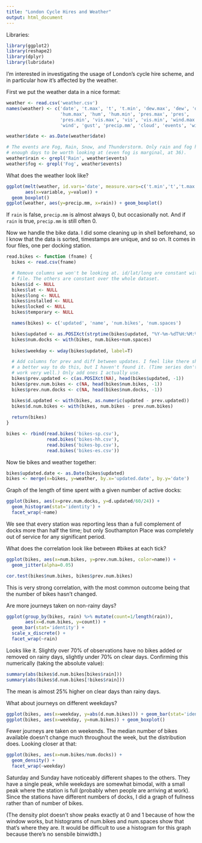 ```yaml
---
title: "London Cycle Hires and Weather"
output: html_document
---
```

Libraries:
```r
library(ggplot2)
library(reshape2)
library(dplyr)
library(lubridate)
```
I'm interested in investigating the usage of London's cycle hire scheme, and in particular how it's affected by the weather.

First we put the weather data in a nice format:

```r
weather <- read.csv('weather.csv')
names(weather) <- c('date', 't.max', 't', 't.min', 'dew.max', 'dew', 'dew.min',
                    'hum.max', 'hum', 'hum.min', 'pres.max', 'pres', 
                    'pres.min', 'vis.max', 'vis', 'vis.min', 'wind.max',
                    'wind', 'gust', 'precip.mm', 'cloud', 'events', 'wind.dir')

weather$date <- as.Date(weather$date)

# The events are Fog, Rain, Snow, and Thunderstorm. Only rain and fog have 
# enough days to be worth looking at (even fog is marginal, at 36).
weather$rain <- grepl('Rain', weather$events)
weather$fog <- grepl('Fog', weather$events)
```

What does the weather look like?
```r
ggplot(melt(weather, id.vars='date', measure.vars=c('t.min','t','t.max')),
       aes(x=variable, y=value)) + 
  geom_boxplot()
ggplot(weather, aes(y=precip.mm, x=rain)) + geom_boxplot()
```

If `rain` is false, `precip.mm` is almost always 0, but occasionally not. And if `rain` is true, `precip.mm` is still often 0.

Now we handle the bike data. I did some cleaning up in shell beforehand, so I know that the data is sorted, timestamps are unique, and so on. It comes in four files, one per docking station.

```r
read.bikes <- function (fname) {
  bikes <- read.csv(fname)

  # Remove columns we won't be looking at. id/lat/long are constant within each
  # file. The others are constant over the whole dataset.
  bikes$id <- NULL
  bikes$lat <- NULL
  bikes$long <- NULL
  bikes$installed <- NULL
  bikes$locked <- NULL
  bikes$temporary <- NULL

  names(bikes) <- c('updated', 'name', 'num.bikes', 'num.spaces')

  bikes$updated <- as.POSIXct(strptime(bikes$updated, "%Y-%m-%dT%H:%M:%S%z"))
  bikes$num.docks <- with(bikes, num.bikes+num.spaces)
  
  bikes$weekday <- wday(bikes$updated, label=T)

  # Add columns for prev and diff between updates. I feel like there should be
  # a better way to do this, but I haven't found it. (Time series don't seem to
  # work very well.) Only add ones I actually use.
  bikes$prev.updated <- c(as.POSIXct(NA), head(bikes$updated, -1))
  bikes$prev.num.bikes <- c(NA, head(bikes$num.bikes, -1))
  bikes$prev.num.docks <- c(NA, head(bikes$num.docks, -1))

  bikes$d.updated <- with(bikes, as.numeric(updated - prev.updated))
  bikes$d.num.bikes <- with(bikes, num.bikes - prev.num.bikes)
  
  return(bikes)
}

bikes <- rbind(read.bikes('bikes-sp.csv'),
               read.bikes('bikes-hh.csv'),
               read.bikes('bikes-bp.csv'),
               read.bikes('bikes-es.csv'))
```

Now tie bikes and weather together:
```r
bikes$updated.date <- as.Date(bikes$updated)
bikes <- merge(x=bikes, y=weather, by.x='updated.date', by.y='date')
```

Graph of the length of time spent with a given number of active docks:
```r
ggplot(bikes, aes(x=prev.num.docks, y=d.updated/60/24)) +
  geom_histogram(stat='identity') +
  facet_wrap(~name)
```

We see that every station was reporting less than a full complement of docks more than half the time; but only Southampton Place was completely out of service for any significant period.

What does the correlation look like between #bikes at each tick?

```r
ggplot(bikes, aes(x=num.bikes, y=prev.num.bikes, color=name)) + 
  geom_jitter(alpha=0.05)

cor.test(bikes$num.bikes, bikes$prev.num.bikes)
```

This is very strong correlation, with the most common outcome being that the number of bikes hasn't changed.

Are more journeys taken on non-rainy days?

```r
ggplot(group_by(bikes, rain) %>% mutate(count=1/length(rain)),
       aes(x=d.num.bikes, y=count)) + 
  geom_bar(stat='identity') +
  scale_x_discrete() +
  facet_wrap(~rain)
```

Looks like it. Slightly over 70% of observations have no bikes added or removed on rainy days, slightly under 70% on clear days. Confirming this numerically (taking the absolute value):

```r
summary(abs(bikes$d.num.bikes[bikes$rain]))
summary(abs(bikes$d.num.bikes[!bikes$rain]))
```

The mean is almost 25% higher on clear days than rainy days.

What about journeys on different weekdays?

```r
ggplot(bikes, aes(x=weekday, y=abs(d.num.bikes))) + geom_bar(stat='identity')
ggplot(bikes, aes(x=weekday, y=num.bikes)) + geom_boxplot()
```

Fewer journeys are taken on weekends. The median number of bikes available doesn't change much throughout the week, but the distribution does. Looking closer at that:

```r
ggplot(bikes, aes(x=num.bikes/num.docks)) + 
  geom_density() + 
  facet_wrap(~weekday)
```

Saturday and Sunday have noticeably different shapes to the others. They have a single peak, while weekdays are somewhat bimodal, with a small peak where the station is full (probably when people are arriving at work). Since the stations have different numbers of docks, I did a graph of fullness rather than of number of bikes.

(The density plot doesn't show peaks exactly at 0 and 1 because of how the window works, but histograms of num.bikes and num.spaces show that that's where they are. It would be difficult to use a histogram for this graph because there's no sensbile binwidth.)
